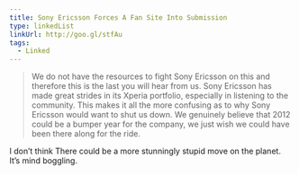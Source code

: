 ```yaml
---
title: Sony Ericsson Forces A Fan Site Into Submission
type: linkedList
linkUrl: http://goo.gl/stfAu
tags:
  - Linked
---
```


> We do not have the resources to fight Sony Ericsson on this and therefore this is the last you will hear from us. Sony Ericsson has made great strides in its Xperia portfolio, especially in listening to the community. This makes it all the more confusing as to why Sony Ericsson would want to shut us down. We genuinely believe that 2012 could be a bumper year for the company, we just wish we could have been there along for the ride.

I don’t think There could be a more stunningly stupid move on the planet. It’s mind boggling.
